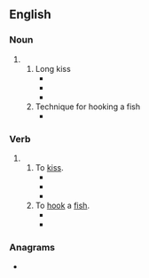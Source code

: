 {{also|liplock|lip-lock}}
==English==

===Noun===
{{en-noun|~}}

# {{alt form|en|liplock}}
## Long kiss
##* {{quote-book|en|year=2008  |title=Shortie Like Mine|author=Ni-Ni Simone |page= |ISBN=|passage=And I was able to do it without breaking our '''lip lock'''.}}
##* {{quote-book|en|year=2014  |title=1 Week|author=Dan Frank |page= |ISBN=|passage=Still, she recognized Fred as she drew back from a lingering '''lip lock''' planted squarely across Dell's lips.}}
##* {{quote-book|en|year=2014 |title=Good Call: Reflections on Faith, Family, and Fowl|author=Jase Robertson |page= |ISBN=|passage=I turned and planted a juicy '''lip lock''' on her, to which she responded enthusiastically.}}
## Technique for hooking a fish
##* {{quote-book|en|year=2012 |title=The Ultimate Guide to Fishing Skills, Tactics, and .Techniques|author=Jay Cassell |page= |ISBN=|passage=Fish with teeth or those so heavy that they require more than a '''lip lock''' can be handled with a gill-cover grip when subdued at boatside.}}

===Verb===
{{en-verb}}

# {{alt form|en|lip-lock}}
## To [[kiss]].
##* {{quote-book|en|year=1990 |title=The Mouse rap |author=Walter Dean Myers |page=141 |ISBN=|passage=Now I know you're supposed to '''lip lock''' in the movies, right?}}
##* {{quote-book|en|year=2004  |title=Funny |author=Steven G. Fullwood |page=40 |ISBN=|passage=For us black folk, I don't care if King Tut got it on with his male servants, or if Benjamin Banneker liked to '''lip lock''' with menfolk in between writing all those damn almanacs. }}
##* {{quote-book|en|year=2013  |title=Sacrificing Safety: Epilog: Sacrificing Sanity |author=Aeon Sage |page=41 |ISBN=|passage=When I don't have a boyfriend with which to talk, or to '''lip lock'''. }}
## To [[hook]] a [[fish]].
##* {{quote-book|en|year=1990  |title=Illustrated Guide to Better Fishing |author=Mark Thiffault |page=9 |ISBN=|passage=Wading angler (above) is about to '''lip lock''' a chunky black bass.}}
##* {{quote-book|en|year=2011  |title=Walleye, the Moving Target|author=R.G. Webb |page= |ISBN=|passage=To '''lip lock''' a Fattie on a hook:  The sharp end enters the mouth and exits the jaw downward behind the lower lip.}}

===Anagrams===
* {{anagrams|en|a=cikllop|Pollick|pillock}}